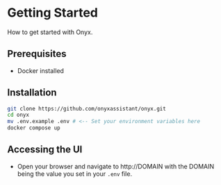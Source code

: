 # Getting Started

How to get started with Onyx.

## Prerequisites

- Docker installed

## Installation

```bash
git clone https://github.com/onyxassistant/onyx.git
cd onyx
mv .env.example .env # <-- Set your environment variables here
docker compose up
```

## Accessing the UI

- Open your browser and navigate to http://DOMAIN with the DOMAIN being the value you set in your `.env` file.
